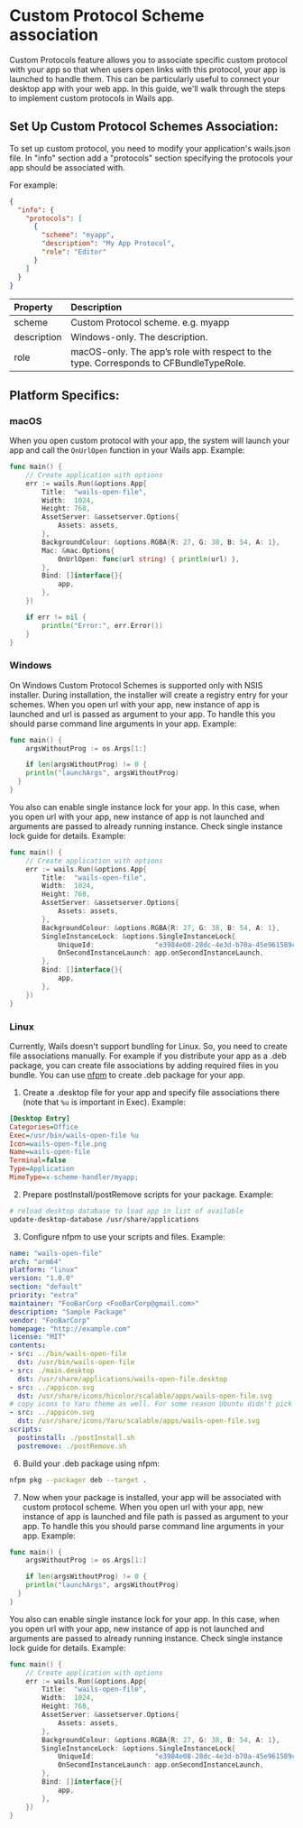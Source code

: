 # Custom Protocol Scheme association

Custom Protocols feature allows you to associate specific custom protocol with your app so that when users open links with this protocol,
your app is launched to handle them. This can be particularly useful to connect your desktop app with your web app.
In this guide, we'll walk through the steps to implement custom protocols in Wails app.

## Set Up Custom Protocol Schemes Association:

To set up custom protocol, you need to modify your application's wails.json file.
In "info" section add a "protocols" section specifying the protocols your app should be associated with.

For example:

```json
{
  "info": {
    "protocols": [
      {
        "scheme": "myapp",
        "description": "My App Protocol",
        "role": "Editor"
      }
    ]
  }
}
```

| Property    | Description                                                                           |
| :---------- | :------------------------------------------------------------------------------------ |
| scheme      | Custom Protocol scheme. e.g. myapp                                                    |
| description | Windows-only. The description.                                                        |
| role        | macOS-only. The app’s role with respect to the type. Corresponds to CFBundleTypeRole. |

## Platform Specifics:

### macOS

When you open custom protocol with your app, the system will launch your app and call the `OnUrlOpen` function in your Wails app. Example:

```go title="main.go"
func main() {
	// Create application with options
	err := wails.Run(&options.App{
		Title:  "wails-open-file",
		Width:  1024,
		Height: 768,
		AssetServer: &assetserver.Options{
			Assets: assets,
		},
		BackgroundColour: &options.RGBA{R: 27, G: 38, B: 54, A: 1},
		Mac: &mac.Options{
			OnUrlOpen: func(url string) { println(url) },
		},
		Bind: []interface{}{
			app,
		},
	})

	if err != nil {
		println("Error:", err.Error())
	}
}
```

### Windows

On Windows Custom Protocol Schemes is supported only with NSIS installer. During installation, the installer will create a
registry entry for your schemes. When you open url with your app, new instance of app is launched and url is passed
as argument to your app. To handle this you should parse command line arguments in your app. Example:

```go title="main.go"
func main() {
	argsWithoutProg := os.Args[1:]

	if len(argsWithoutProg) != 0 {
    println("launchArgs", argsWithoutProg)
  }
}
```

You also can enable single instance lock for your app. In this case, when you open url with your app, new instance of app is not launched
and arguments are passed to already running instance. Check single instance lock guide for details. Example:

```go title="main.go"
func main() {
	// Create application with options
	err := wails.Run(&options.App{
		Title:  "wails-open-file",
		Width:  1024,
		Height: 768,
		AssetServer: &assetserver.Options{
			Assets: assets,
		},
		BackgroundColour: &options.RGBA{R: 27, G: 38, B: 54, A: 1},
		SingleInstanceLock: &options.SingleInstanceLock{
			UniqueId:               "e3984e08-28dc-4e3d-b70a-45e961589cdc",
			OnSecondInstanceLaunch: app.onSecondInstanceLaunch,
		},
		Bind: []interface{}{
			app,
		},
	})
}
```

### Linux

Currently, Wails doesn't support bundling for Linux. So, you need to create file associations manually.
For example if you distribute your app as a .deb package, you can create file associations by adding required files in you bundle.
You can use [nfpm](https://nfpm.goreleaser.com/) to create .deb package for your app.

1.  Create a .desktop file for your app and specify file associations there (note that `%u` is important in Exec). Example:

```ini
[Desktop Entry]
Categories=Office
Exec=/usr/bin/wails-open-file %u
Icon=wails-open-file.png
Name=wails-open-file
Terminal=false
Type=Application
MimeType=x-scheme-handler/myapp;
```

2.  Prepare postInstall/postRemove scripts for your package. Example:

```sh
# reload desktop database to load app in list of available
update-desktop-database /usr/share/applications
```

3.  Configure nfpm to use your scripts and files. Example:

```yaml
name: "wails-open-file"
arch: "arm64"
platform: "linux"
version: "1.0.0"
section: "default"
priority: "extra"
maintainer: "FooBarCorp <FooBarCorp@gmail.com>"
description: "Sample Package"
vendor: "FooBarCorp"
homepage: "http://example.com"
license: "MIT"
contents:
- src: ../bin/wails-open-file
  dst: /usr/bin/wails-open-file
- src: ./main.desktop
  dst: /usr/share/applications/wails-open-file.desktop
- src: ../appicon.svg
  dst: /usr/share/icons/hicolor/scalable/apps/wails-open-file.svg
# copy icons to Yaru theme as well. For some reason Ubuntu didn't pick up fileicons from hicolor theme
- src: ../appicon.svg
  dst: /usr/share/icons/Yaru/scalable/apps/wails-open-file.svg
scripts:
  postinstall: ./postInstall.sh
  postremove: ./postRemove.sh
```

6.  Build your .deb package using nfpm:

```sh
nfpm pkg --packager deb --target .
```

7.  Now when your package is installed, your app will be associated with custom protocol scheme. When you open url with your app,
    new instance of app is launched and file path is passed as argument to your app.
    To handle this you should parse command line arguments in your app. Example:

```go title="main.go"
func main() {
	argsWithoutProg := os.Args[1:]

	if len(argsWithoutProg) != 0 {
    println("launchArgs", argsWithoutProg)
  }
}
```

You also can enable single instance lock for your app. In this case, when you open url with your app, new instance of app is not launched
and arguments are passed to already running instance. Check single instance lock guide for details. Example:

```go title="main.go"
func main() {
	// Create application with options
	err := wails.Run(&options.App{
		Title:  "wails-open-file",
		Width:  1024,
		Height: 768,
		AssetServer: &assetserver.Options{
			Assets: assets,
		},
		BackgroundColour: &options.RGBA{R: 27, G: 38, B: 54, A: 1},
		SingleInstanceLock: &options.SingleInstanceLock{
			UniqueId:               "e3984e08-28dc-4e3d-b70a-45e961589cdc",
			OnSecondInstanceLaunch: app.onSecondInstanceLaunch,
		},
		Bind: []interface{}{
			app,
		},
	})
}
```
